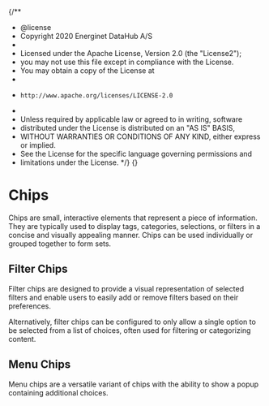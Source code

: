 {/**
 * @license
 * Copyright 2020 Energinet DataHub A/S
 *
 * Licensed under the Apache License, Version 2.0 (the "License2");
 * you may not use this file except in compliance with the License.
 * You may obtain a copy of the License at
 *
 *     http://www.apache.org/licenses/LICENSE-2.0
 *
 * Unless required by applicable law or agreed to in writing, software
 * distributed under the License is distributed on an "AS IS" BASIS,
 * WITHOUT WARRANTIES OR CONDITIONS OF ANY KIND, either express or implied.
 * See the License for the specific language governing permissions and
 * limitations under the License.
 */}
{}


<Meta of={ChipStories} />

# Chips

Chips are small, interactive elements that represent a piece of information.
They are typically used to display tags, categories, selections, or filters in a concise and
visually appealing manner. Chips can be used individually or grouped together to form sets.

## Filter Chips

Filter chips are designed to provide a visual representation of selected filters and enable
users to easily add or remove filters based on their preferences.

<Canvas of={ChipStories.Filter} />

Alternatively, filter chips can be configured to only allow a single option to be selected
from a list of choices, often used for filtering or categorizing content.

<Canvas of={ChipStories.Choice} />

## Menu Chips

Menu chips are a versatile variant of chips with the ability to show a popup containing
additional choices.

<Canvas of={ChipStories.Menu} />
